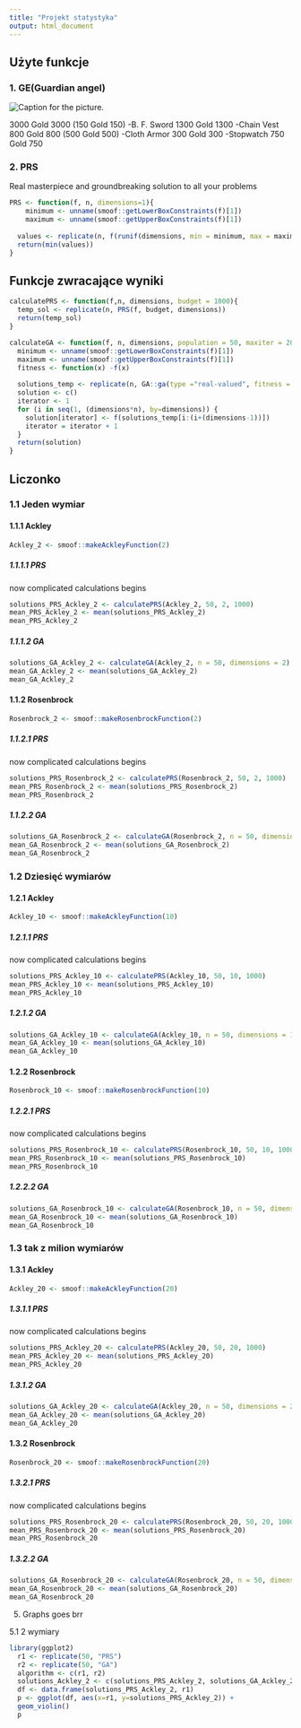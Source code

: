 ```yaml
---
title: "Projekt statystyka"
output: html_document
---
```

## Użyte funkcje

### 1. GE(Guardian angel)
![Caption for the picture.](C:/fastTravel/Guardian_Angel_item_HD.png)\

3000 Gold 3000 (150 Gold 150)
-B. F. Sword
1300 Gold 1300
-Chain Vest
800 Gold 800 (500 Gold 500)
-Cloth Armor
300 Gold 300
-Stopwatch
750 Gold 750

### 2. PRS
Real masterpiece and groundbreaking solution to all your problems
```r
PRS <- function(f, n, dimensions=1){
    minimum <- unname(smoof::getLowerBoxConstraints(f)[1])
    maximum <- unname(smoof::getUpperBoxConstraints(f)[1])
  
  values <- replicate(n, f(runif(dimensions, min = minimum, max = maximum)));
  return(min(values))
}

```

## Funkcje zwracające wyniki

```r
calculatePRS <- function(f,n, dimensions, budget = 1000){
  temp_sol <- replicate(n, PRS(f, budget, dimensions))
  return(temp_sol)
}

calculateGA <- function(f, n, dimensions, population = 50, maxiter = 200){
  minimum <- unname(smoof::getLowerBoxConstraints(f)[1])
  maximum <- unname(smoof::getUpperBoxConstraints(f)[1])
  fitness <- function(x) -f(x)
  
  solutions_temp <- replicate(n, GA::ga(type ="real-valued", fitness = fitness, lower = replicate(dimensions, minimum), upper=replicate(dimensions, maximum), maxiter = maxiter, popSize=population, monitor = FALSE)@solution)
  solution <- c()
  iterator <- 1
  for (i in seq(1, (dimensions*n), by=dimensions)) {
    solution[iterator] <- f(solutions_temp[i:(i+(dimensions-1))])
    iterator = iterator + 1
  }
  return(solution)
}
```

## Liczonko

### 1.1 Jeden wymiar

#### 1.1.1 Ackley
```r
Ackley_2 <- smoof::makeAckleyFunction(2)
```

##### 1.1.1.1 PRS
now complicated calculations begins
```r
solutions_PRS_Ackley_2 <- calculatePRS(Ackley_2, 50, 2, 1000)
mean_PRS_Ackley_2 <- mean(solutions_PRS_Ackley_2)
mean_PRS_Ackley_2
```
##### 1.1.1.2 GA
```r
solutions_GA_Ackley_2 <- calculateGA(Ackley_2, n = 50, dimensions = 2)
mean_GA_Ackley_2 <- mean(solutions_GA_Ackley_2)
mean_GA_Ackley_2
```
#### 1.1.2 Rosenbrock
```r
Rosenbrock_2 <- smoof::makeRosenbrockFunction(2)
```

##### 1.1.2.1 PRS
now complicated calculations begins
```r
solutions_PRS_Rosenbrock_2 <- calculatePRS(Rosenbrock_2, 50, 2, 1000)
mean_PRS_Rosenbrock_2 <- mean(solutions_PRS_Rosenbrock_2)
mean_PRS_Rosenbrock_2
```
##### 1.1.2.2 GA
```r
solutions_GA_Rosenbrock_2 <- calculateGA(Rosenbrock_2, n = 50, dimensions = 2)
mean_GA_Rosenbrock_2 <- mean(solutions_GA_Rosenbrock_2)
mean_GA_Rosenbrock_2
```


### 1.2 Dziesięć wymiarów

#### 1.2.1 Ackley
```r
Ackley_10 <- smoof::makeAckleyFunction(10)
```

##### 1.2.1.1 PRS
now complicated calculations begins
```r
solutions_PRS_Ackley_10 <- calculatePRS(Ackley_10, 50, 10, 1000)
mean_PRS_Ackley_10 <- mean(solutions_PRS_Ackley_10)
mean_PRS_Ackley_10
```
##### 1.2.1.2 GA
```r
solutions_GA_Ackley_10 <- calculateGA(Ackley_10, n = 50, dimensions = 10)
mean_GA_Ackley_10 <- mean(solutions_GA_Ackley_10)
mean_GA_Ackley_10
```
#### 1.2.2 Rosenbrock
```r
Rosenbrock_10 <- smoof::makeRosenbrockFunction(10)
```

##### 1.2.2.1 PRS
now complicated calculations begins
```r
solutions_PRS_Rosenbrock_10 <- calculatePRS(Rosenbrock_10, 50, 10, 1000)
mean_PRS_Rosenbrock_10 <- mean(solutions_PRS_Rosenbrock_10)
mean_PRS_Rosenbrock_10
```

##### 1.2.2.2 GA
```r
solutions_GA_Rosenbrock_10 <- calculateGA(Rosenbrock_10, n = 50, dimensions = 10)
mean_GA_Rosenbrock_10 <- mean(solutions_GA_Rosenbrock_10)
mean_GA_Rosenbrock_10
```

### 1.3 tak z milion wymiarów

#### 1.3.1 Ackley
```r
Ackley_20 <- smoof::makeAckleyFunction(20)
```

##### 1.3.1.1 PRS
now complicated calculations begins
```r
solutions_PRS_Ackley_20 <- calculatePRS(Ackley_20, 50, 20, 1000)
mean_PRS_Ackley_20 <- mean(solutions_PRS_Ackley_20)
mean_PRS_Ackley_20
```
##### 1.3.1.2 GA
```r
solutions_GA_Ackley_20 <- calculateGA(Ackley_20, n = 50, dimensions = 20)
mean_GA_Ackley_20 <- mean(solutions_GA_Ackley_20)
mean_GA_Ackley_20
```
#### 1.3.2 Rosenbrock
```r
Rosenbrock_20 <- smoof::makeRosenbrockFunction(20)
```

##### 1.3.2.1 PRS
now complicated calculations begins
```r
solutions_PRS_Rosenbrock_20 <- calculatePRS(Rosenbrock_20, 50, 20, 1000)
mean_PRS_Rosenbrock_20 <- mean(solutions_PRS_Rosenbrock_20)
mean_PRS_Rosenbrock_20
```

##### 1.3.2.2 GA
```r
solutions_GA_Rosenbrock_20 <- calculateGA(Rosenbrock_20, n = 50, dimensions = 20)
mean_GA_Rosenbrock_20 <- mean(solutions_GA_Rosenbrock_20)
mean_GA_Rosenbrock_20
```
5. Graphs goes brr

5.1 2 wymiary
```r
library(ggplot2)
  r1 <- replicate(50, "PRS")
  r2 <- replicate(50, "GA")
  algorithm <- c(r1, r2)
  solutions_Ackley_2 <- c(solutions_PRS_Ackley_2, solutions_GA_Ackley_2)
  df <- data.frame(solutions_PRS_Ackley_2, r1)
  p <- ggplot(df, aes(x=r1, y=solutions_PRS_Ackley_2)) + 
  geom_violin()
  p
```

